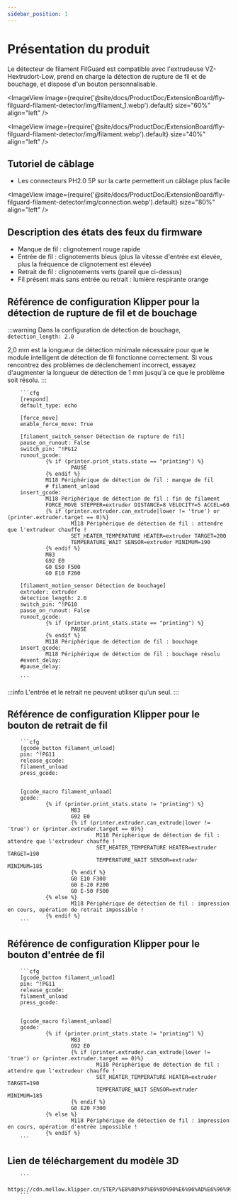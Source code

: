 ```yaml
---
sidebar_position: 1
---
```


# Présentation du produit

  Le détecteur de filament FilGuard est compatible avec l'extrudeuse VZ-Hextrudort-Low, prend en charge la détection de rupture de fil et de bouchage, et dispose d'un bouton personnalisable.

<ImageView image={require('@site/docs/ProductDoc/ExtensionBoard/fly-filguard-filament-detector/img/filament_1.webp').default} size="60%" align="left" />
 
<ImageView image={require('@site/docs/ProductDoc/ExtensionBoard/fly-filguard-filament-detector/img/filament.webp').default} size="40%" align="left" />

## Tutoriel de câblage

* Les connecteurs PH2.0 5P sur la carte permettent un câblage plus facile

<ImageView image={require('@site/docs/ProductDoc/ExtensionBoard/fly-filguard-filament-detector/img/connection.webp').default} size="80%" align="left" />

## Description des états des feux du firmware

* Manque de fil : clignotement rouge rapide
* Entrée de fil : clignotements bleus (plus la vitesse d'entrée est élevée, plus la fréquence de clignotement est élevée)
* Retrait de fil : clignotements verts (pareil que ci-dessus)
* Fil présent mais sans entrée ou retrait : lumière respirante orange

## Référence de configuration Klipper pour la détection de rupture de fil et de bouchage

:::warning
Dans la configuration de détection de bouchage, `detection_length: 2.0`

2,0 mm est la longueur de détection minimale nécessaire pour que le module intelligent de détection de fil fonctionne correctement. Si vous rencontrez des problèmes de déclenchement incorrect, essayez d'augmenter la longueur de détection de 1 mm jusqu'à ce que le problème soit résolu.
:::

        ```cfg
        [respond]
        default_type: echo

        [force_move]
        enable_force_move: True

        [filament_switch_sensor Détection de rupture de fil]
        pause_on_runout: False
        switch_pin: ^!PG12
        runout_gcode:
                {% if (printer.print_stats.state == "printing") %}
                        PAUSE
                {% endif %}
                M118 Périphérique de détection de fil : manque de fil
                # filament_unload
        insert_gcode:
                M118 Périphérique de détection de fil : fin de filament
                FORCE_MOVE STEPPER=extruder DISTANCE=8 VELOCITY=5 ACCEL=60
                {% if (printer.extruder.can_extrude|lower != 'true') or (printer.extruder.target == 0)%}
                        M118 Périphérique de détection de fil : attendre que l'extrudeur chauffe !
                        SET_HEATER_TEMPERATURE HEATER=extruder TARGET=200
                        TEMPERATURE_WAIT SENSOR=extruder MINIMUM=190
                {% endif %}
                M83
                G92 E0
                G0 E50 F500
                G0 E10 F200

        [filament_motion_sensor Détection de bouchage]
        extruder: extruder
        detection_length: 2.0
        switch_pin: ^!PG10
        pause_on_runout: False
        runout_gcode:
                {% if (printer.print_stats.state == "printing") %}
                        PAUSE
                {% endif %}
                M118 Périphérique de détection de fil : bouchage
        insert_gcode:
                M118 Périphérique de détection de fil : bouchage résolu
        #event_delay:
        #pause_delay:

        ```

:::info
L'entrée et le retrait ne peuvent utiliser qu'un seul.
:::

## Référence de configuration Klipper pour le bouton de retrait de fil

        ```cfg
        [gcode_button filament_unload]
        pin: ^!PG11
        release_gcode:
        filament_unload
        press_gcode:


        [gcode_macro filament_unload]
        gcode:
                {% if (printer.print_stats.state != "printing") %}
                        M83
                        G92 E0
                        {% if (printer.extruder.can_extrude|lower != 'true') or (printer.extruder.target == 0)%}
                                M118 Périphérique de détection de fil : attendre que l'extrudeur chauffe !
                                SET_HEATER_TEMPERATURE HEATER=extruder TARGET=190
                                TEMPERATURE_WAIT SENSOR=extruder MINIMUM=185
                        {% endif %}
                        G0 E10 F300
                        G0 E-20 F200
                        G0 E-50 F500
                {% else %}
                        M118 Périphérique de détection de fil : impression en cours, opération de retrait impossible !
                {% endif %}
        ```

## Référence de configuration Klipper pour le bouton d'entrée de fil

        ```cfg
        [gcode_button filament_unload]
        pin: ^!PG11
        release_gcode:
        filament_unload
        press_gcode:


        [gcode_macro filament_unload]
        gcode:
                {% if (printer.print_stats.state != "printing") %}
                        M83
                        G92 E0
                        {% if (printer.extruder.can_extrude|lower != 'true') or (printer.extruder.target == 0)%}
                                M118 Périphérique de détection de fil : attendre que l'extrudeur chauffe !
                                SET_HEATER_TEMPERATURE HEATER=extruder TARGET=190
                                TEMPERATURE_WAIT SENSOR=extruder MINIMUM=185
                        {% endif %}
                        G0 E20 F300
                {% else %}
                        M118 Périphérique de détection de fil : impression en cours, opération d'entrée impossible !
                {% endif %}
        ```


## Lien de téléchargement du modèle 3D

        ```
        https://cdn.mellow.klipper.cn/STEP/%E8%80%97%E6%9D%90%E6%96%AD%E6%96%99%E5%A0%B5%E6%96%99%E6%A3%80%E6%B5%8B%E6%A8%A1%E5%9D%97.7z
        ```